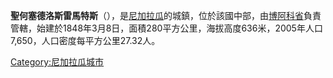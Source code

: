 '''聖何塞德洛斯雷馬特斯'''（{{lang-es|San José de Los Remates}}），是[[尼加拉瓜|尼加拉瓜]]的城鎮，位於該國中部，由[[博阿科省|博阿科省]]負責管轄，始建於1848年3月8日，面積280平方公里，海拔高度636米，2005年人口7,650，人口密度每平方公里27.32人。

{{coord|12|36|N|85|46|W|region:NI_type:city|display=title}}

{{Nicaragua-geo-stub}}
[[Category:尼加拉瓜城市|Category:尼加拉瓜城市]]
